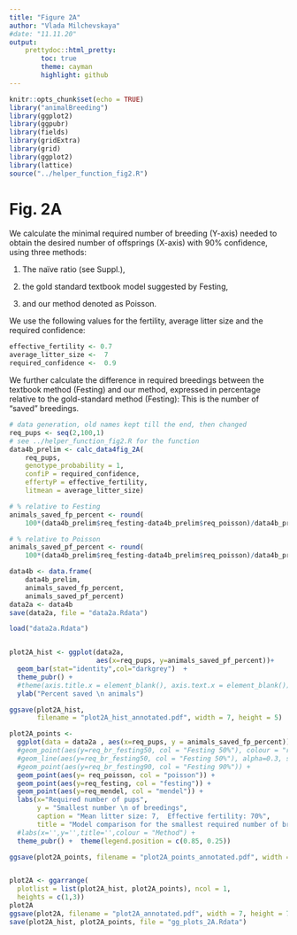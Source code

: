 ```yaml
---
title: "Figure 2A"
author: "Vlada Milchevskaya"
#date: "11.11.20"
output: 
    prettydoc::html_pretty:
        toc: true
        theme: cayman
        highlight: github
---
```


```r
knitr::opts_chunk$set(echo = TRUE)
library("animalBreeding")
library(ggplot2)
library(ggpubr)
library(fields)
library(gridExtra)
library(grid)
library(ggplot2)
library(lattice)
source("../helper_function_fig2.R")
```


# Fig. 2A

We calculate the minimal required number of breeding (Y-axis) needed to obtain 
the desired number of offsprings (X-axis) with 90% confidence, using three methods: 

1. The naïve ratio (see Suppl.), 

2. the gold standard textbook model suggested by Festing, 

3.  and our method denoted as Poisson.

We use the following values for the fertility, average litter size and the required confidence:
```r
effective_fertility <- 0.7
average_litter_size <-  7
required_confidence <-  0.9
```
We further calculate the difference in required breedings between 
the textbook method (Festing) and our method, expressed in percentage 
relative to the gold-standard method (Festing): 
This is the number of "saved" breedings.


```r
# data generation, old names kept till the end, then changed
req_pups <- seq(2,100,1)
# see ../helper_function_fig2.R for the function
data4b_prelim <- calc_data4fig_2A(
    req_pups,
    genotype_probability = 1, 
    confiP = required_confidence, 
    effertyP = effective_fertility, 
    litmean = average_litter_size)

# % relative to Festing
animals_saved_fp_percent <- round(
    100*(data4b_prelim$req_festing-data4b_prelim$req_poisson)/data4b_prelim$req_festing)

# % relative to Poisson
animals_saved_pf_percent <- round(
    100*(data4b_prelim$req_festing-data4b_prelim$req_poisson)/data4b_prelim$req_poisson)

data4b <- data.frame(
    data4b_prelim, 
    animals_saved_fp_percent, 
    animals_saved_pf_percent)
data2a <- data4b
save(data2a, file = "data2a.Rdata")
```



```r
load("data2a.Rdata")


plot2A_hist <- ggplot(data2a,
                      aes(x=req_pups, y=animals_saved_pf_percent))+
  geom_bar(stat="identity",col="darkgrey")  + 
  theme_pubr() + 
  #theme(axis.title.x = element_blank(), axis.text.x = element_blank()) + 
  ylab("Percent saved \n animals")

ggsave(plot2A_hist, 
       filename = "plot2A_hist_annotated.pdf", width = 7, height = 5)

plot2A_points <- 
  ggplot(data = data2a , aes(x=req_pups, y = animals_saved_fp_percent)) + 
  #geom_point(aes(y=req_br_festing50, col = "Festing 50%"), colour = "red", alpha=0.5, size=0.5) + 
  #geom_line(aes(y=req_br_festing50, col = "Festing 50%"), alpha=0.3, size=0.3) + 
  #geom_point(aes(y=req_br_festing90, col = "Festing 90%")) +
  geom_point(aes(y= req_poisson, col = "poisson")) + 
  geom_point(aes(y=req_festing, col = "festing")) + 
  geom_point(aes(y=req_mendel, col = "mendel")) + 
  labs(x="Required number of pups",
       y = "Smallest number \n of breedings",
       caption = "Mean litter size: 7,  Effective fertility: 70%",
       title = "Model comparison for the smallest required number of breegins", colour = "") +
  #labs(x='',y='',title='',colour = "Method") +
  theme_pubr() +  theme(legend.position = c(0.85, 0.25))

ggsave(plot2A_points, filename = "plot2A_points_annotated.pdf", width = 7, height = 7)


plot2A <- ggarrange(
  plotlist = list(plot2A_hist, plot2A_points), ncol = 1, 
  heights = c(1,3))
plot2A
ggsave(plot2A, filename = "plot2A_annotated.pdf", width = 7, height = 7)
save(plot2A_hist, plot2A_points, file = "gg_plots_2A.Rdata")
```

